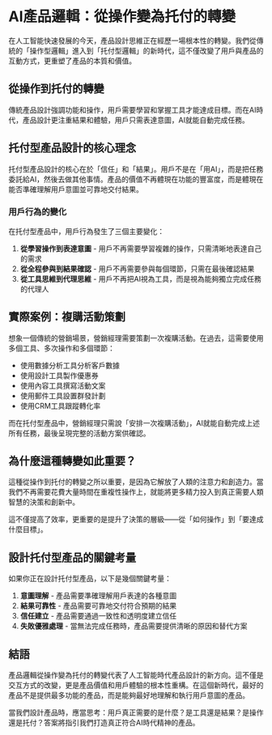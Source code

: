 
# AI產品邏輯：從操作變為托付的轉變

在人工智能快速發展的今天，產品設計思維正在經歷一場根本性的轉變。我們從傳統的「操作型邏輯」進入到「托付型邏輯」的新時代，這不僅改變了用戶與產品的互動方式，更重塑了產品的本質和價值。

## 從操作到托付的轉變

傳統產品設計強調功能和操作，用戶需要學習和掌握工具才能達成目標。而在AI時代，產品設計更注重結果和體驗，用戶只需表達意圖，AI就能自動完成任務。

<ProductLogicShiftChart />

## 托付型產品設計的核心理念

托付型產品設計的核心在於「信任」和「結果」。用戶不是在「用AI」，而是把任務委託給AI，然後去做其他事情。產品的價值不再體現在功能的豐富度，而是體現在能否準確理解用戶意圖並可靠地交付結果。

### 用戶行為的變化

在托付型產品中，用戶行為發生了三個主要變化：

1. **從學習操作到表達意圖** - 用戶不再需要學習複雜的操作，只需清晰地表達自己的需求
2. **從全程參與到結果確認** - 用戶不再需要參與每個環節，只需在最後確認結果
3. **從工具思維到代理思維** - 用戶不再把AI視為工具，而是視為能夠獨立完成任務的代理人

## 實際案例：複購活動策劃

想象一個傳統的營銷場景，營銷經理需要策劃一次複購活動。在過去，這需要使用多個工具、多次操作和多個環節：

- 使用數據分析工具分析客戶數據
- 使用設計工具製作優惠券
- 使用內容工具撰寫活動文案
- 使用郵件工具設置群發計劃
- 使用CRM工具跟蹤轉化率

而在托付型產品中，營銷經理只需說「安排一次複購活動」，AI就能自動完成上述所有任務，最後呈現完整的活動方案供確認。

## 為什麼這種轉變如此重要？

這種從操作到托付的轉變之所以重要，是因為它解放了人類的注意力和創造力。當我們不再需要花費大量時間在重複性操作上，就能將更多精力投入到真正需要人類智慧的決策和創新中。

這不僅提高了效率，更重要的是提升了決策的層級——從「如何操作」到「要達成什麼目標」。

## 設計托付型產品的關鍵考量

如果你正在設計托付型產品，以下是幾個關鍵考量：

1. **意圖理解** - 產品需要準確理解用戶表達的各種意圖
2. **結果可靠性** - 產品需要可靠地交付符合預期的結果
3. **信任建立** - 產品需要通過一致性和透明度建立信任
4. **失敗優雅處理** - 當無法完成任務時，產品需要提供清晰的原因和替代方案

## 結語

產品邏輯從操作變為托付的轉變代表了人工智能時代產品設計的新方向。這不僅是交互方式的改變，更是產品價值和用戶體驗的根本性重構。在這個新時代，最好的產品不是提供最多功能的產品，而是能夠最好地理解和執行用戶意圖的產品。

當我們設計產品時，應當思考：用戶真正需要的是什麼？是工具還是結果？是操作還是托付？答案將指引我們打造真正符合AI時代精神的產品。